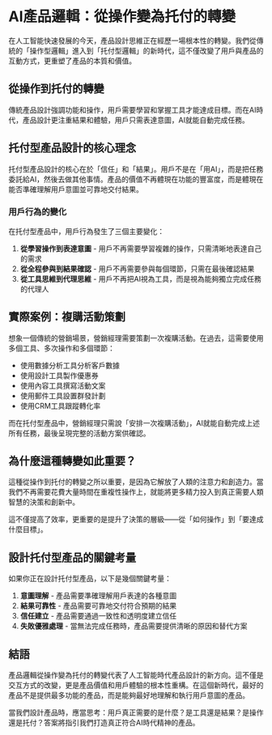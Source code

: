 
# AI產品邏輯：從操作變為托付的轉變

在人工智能快速發展的今天，產品設計思維正在經歷一場根本性的轉變。我們從傳統的「操作型邏輯」進入到「托付型邏輯」的新時代，這不僅改變了用戶與產品的互動方式，更重塑了產品的本質和價值。

## 從操作到托付的轉變

傳統產品設計強調功能和操作，用戶需要學習和掌握工具才能達成目標。而在AI時代，產品設計更注重結果和體驗，用戶只需表達意圖，AI就能自動完成任務。

<ProductLogicShiftChart />

## 托付型產品設計的核心理念

托付型產品設計的核心在於「信任」和「結果」。用戶不是在「用AI」，而是把任務委託給AI，然後去做其他事情。產品的價值不再體現在功能的豐富度，而是體現在能否準確理解用戶意圖並可靠地交付結果。

### 用戶行為的變化

在托付型產品中，用戶行為發生了三個主要變化：

1. **從學習操作到表達意圖** - 用戶不再需要學習複雜的操作，只需清晰地表達自己的需求
2. **從全程參與到結果確認** - 用戶不再需要參與每個環節，只需在最後確認結果
3. **從工具思維到代理思維** - 用戶不再把AI視為工具，而是視為能夠獨立完成任務的代理人

## 實際案例：複購活動策劃

想象一個傳統的營銷場景，營銷經理需要策劃一次複購活動。在過去，這需要使用多個工具、多次操作和多個環節：

- 使用數據分析工具分析客戶數據
- 使用設計工具製作優惠券
- 使用內容工具撰寫活動文案
- 使用郵件工具設置群發計劃
- 使用CRM工具跟蹤轉化率

而在托付型產品中，營銷經理只需說「安排一次複購活動」，AI就能自動完成上述所有任務，最後呈現完整的活動方案供確認。

## 為什麼這種轉變如此重要？

這種從操作到托付的轉變之所以重要，是因為它解放了人類的注意力和創造力。當我們不再需要花費大量時間在重複性操作上，就能將更多精力投入到真正需要人類智慧的決策和創新中。

這不僅提高了效率，更重要的是提升了決策的層級——從「如何操作」到「要達成什麼目標」。

## 設計托付型產品的關鍵考量

如果你正在設計托付型產品，以下是幾個關鍵考量：

1. **意圖理解** - 產品需要準確理解用戶表達的各種意圖
2. **結果可靠性** - 產品需要可靠地交付符合預期的結果
3. **信任建立** - 產品需要通過一致性和透明度建立信任
4. **失敗優雅處理** - 當無法完成任務時，產品需要提供清晰的原因和替代方案

## 結語

產品邏輯從操作變為托付的轉變代表了人工智能時代產品設計的新方向。這不僅是交互方式的改變，更是產品價值和用戶體驗的根本性重構。在這個新時代，最好的產品不是提供最多功能的產品，而是能夠最好地理解和執行用戶意圖的產品。

當我們設計產品時，應當思考：用戶真正需要的是什麼？是工具還是結果？是操作還是托付？答案將指引我們打造真正符合AI時代精神的產品。